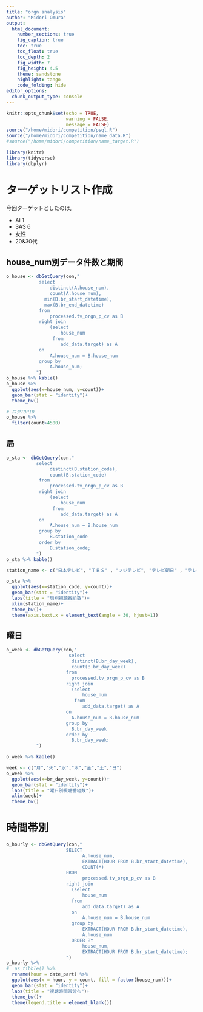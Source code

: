```yaml
---
title: "orgn analysis"
author: "Midori Omura"
output:
  html_document:
    number_sections: true
    fig_caption: true
    toc: true
    toc_float: true
    toc_depth: 2
    fig_width: 7
    fig_height: 4.5
    theme: sandstone 
    highlight: tango
    code_folding: hide
editor_options: 
  chunk_output_type: console
---
```


```r
knitr::opts_chunk$set(echo = TRUE, 
                      warning = FALSE,
                      message = FALSE)
source("/home/midori/competition/psql.R")
source("/home/midori/competition/name_data.R")
#source("/home/midori/competition/name_target.R")
```

```r
library(knitr)
library(tidyverse)
library(dbplyr)
```

# ターゲットリスト作成
今回ターゲットとしたのは,  

- AI 1  
- SAS 6  
- 女性  
- 20&30代  

## house_num別データ件数と期間
```r
o_house <- dbGetQuery(con,"
            select
            	distinct(A.house_num),
            	count(A.house_num),
              min(B.br_start_datetime),
              max(B.br_end_datetime)
            from
            	processed.tv_orgn_p_cv as B
            right join
            	(select
            		house_num
            	 from
            		add_data.target) as A
            on
            	A.house_num = B.house_num
            group by
            	A.house_num;
           ")
o_house %>% kable()
o_house %>% 
  ggplot(aes(x=house_num, y=count))+
  geom_bar(stat = "identity")+
  theme_bw()

# ログTOP10
o_house %>% 
  filter(count>4500)
```

## 局
```r
o_sta <- dbGetQuery(con,"
           select
            	distinct(B.station_code),
            	count(B.station_code)
            from
            	processed.tv_orgn_p_cv as B
            right join
            	(select
            		house_num
            	 from
            		add_data.target) as A
            on
            	A.house_num = B.house_num
            group by
            	B.station_code
            order by 
            	B.station_code;
           ")
o_sta %>% kable()

station_name <- c("日本テレビ", "ＴＢＳ" , "フジテレビ", "テレビ朝日" , "テレビ東京", "ＮＨＫ総合" , "ＮＨＫＥテレ")

o_sta %>%
  ggplot(aes(x=station_code, y=count))+
  geom_bar(stat = "identity")+
  labs(title = "局別視聴番組数")+
  xlim(station_name)+
  theme_bw()+
  theme(axis.text.x = element_text(angle = 30, hjust=1))
```

## 曜日
```r
o_week <- dbGetQuery(con,"
                       select
                      	distinct(B.br_day_week),
                      	count(B.br_day_week)
                      from
                      	processed.tv_orgn_p_cv as B
                      right join
                      	(select
                      		house_num
                      	 from
                      		add_data.target) as A
                      on
                      	A.house_num = B.house_num
                      group by
                      	B.br_day_week
                      order by 
                      	B.br_day_week;
           ")

o_week %>% kable()

week <- c("月","火","水","木","金","土","日")
o_week %>% 
  ggplot(aes(x=br_day_week, y=count))+
  geom_bar(stat = "identity")+
  labs(title = "曜日別視聴番組数")+
  xlim(week)+
  theme_bw()
```

# 時間帯別
```r
o_hourly <- dbGetQuery(con,"
                      SELECT
                            A.house_num,
                            EXTRACT(HOUR FROM B.br_start_datetime),
                            COUNT(*)
                      FROM 
                            processed.tv_orgn_p_cv as B
                      right join
                      	(select
                      		house_num
                      	from
                      		add_data.target) as A
                      	on
                      		A.house_num = B.house_num
                      	group by
                      		EXTRACT(HOUR FROM B.br_start_datetime),
                      		A.house_num
                      	ORDER BY
                      		house_num,
                      		EXTRACT(HOUR FROM B.br_start_datetime);
                      ")
o_hourly %>% 
#  as_tibble() %>% 
  rename(hour = date_part) %>% 
  ggplot(aes(x = hour, y = count, fill = factor(house_num)))+
  geom_bar(stat = "identity")+
  labs(title = "視聴時間帯分布")+
  theme_bw()+
  theme(legend.title = element_blank())


```

